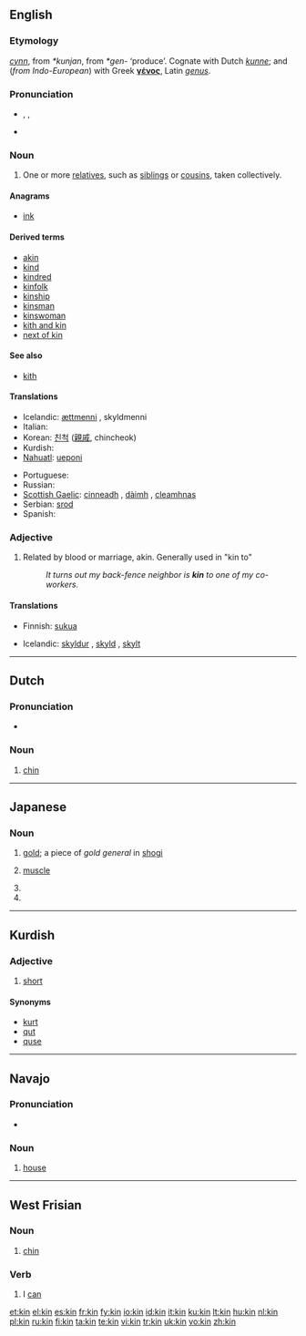 {{also|kín|-kin}}
==English==

===Etymology===
{{etyl|ang}} ''[[cynn]]'', from {{Ger.}} ''*kunjan'', from {{IE.}} ''*gen-'' ‘produce’. Cognate with Dutch ''[[kunne]]''; and (''from Indo-European'') with Greek '''[[γένος]]''', Latin ''[[genus#Latin|genus]]''.

===Pronunciation===
* {{enPR|kĭn}}, {{IPA|/kɪn/}}, {{SAMPA|/kIn/}}
* {{audio|en-us-kin.ogg|Audio (US)}}
*: {{rhymes|ɪn}}

===Noun===
{{en-noun|-}}

# One or more [[relative]]s, such as [[sibling]]s or [[cousin]]s, taken collectively.

====Anagrams====
* [[ink]]

====Derived terms====
* [[akin]]
* [[kind]]
* [[kindred]]
* [[kinfolk]]
* [[kinship]]
* [[kinsman]]
* [[kinswoman]]
* [[kith and kin]]
* [[next of kin]]

====See also====
* [[kith]]

====Translations====
{{trans-top|a relative, such as a brother, sister or cousin}}
* Icelandic: [[ættmenni]] {{n|p}}, skyldmenni {{n|p}}
* Italian: {{t+|it|parente}}
* Korean: [[친척]] ([[親戚]], chincheok)
* Kurdish: {{KUchar|[[خزم]]}}
* [[Nahuatl]]: [[ueponi]]
{{trans-mid}}
* Portuguese: {{t+|pt|parente|m}}
* Russian: {{t|ru|родня|tr=rodnjá|m}}
* [[Scottish Gaelic]]: [[cinneadh]] {{m}}, [[dàimh]] {{f}}, [[cleamhnas]] {{m}}
* Serbian: [[srod]] {{m}}
* Spanish: {{t+|es|pariente}}
{{trans-bottom}}

===Adjective===
{{en-adj|-}}

# Related by blood or marriage, akin.  Generally used in "kin to"
#: ''It turns out my back-fence neighbor is '''kin''' to one of my co-workers.''

====Translations====
{{trans-top|related by blood or marriage}}
* Finnish: [[suku]]a
{{trans-mid}}
* Icelandic: [[skyldur]] {{m}}, [[skyld]] {{f}}, [[skylt]] {{n}}
{{trans-bottom}}

----

==Dutch==

===Pronunciation===
* {{audio|Nl-kin.ogg|audio}}

===Noun===
{{nl-noun|g1=m|g2=f|pl=kinnen|dim=kinnetje}}

# [[chin]]

----

==Japanese==
{{ja-see-also|kiin}}

===Noun===
{{ja-noun|r|hira=きん}}

# {{ja-def|金}} [[gold]]; a piece of ''gold general'' in [[shogi]]
# {{ja-def|筋}} [[muscle]]
# {{ja-def|勤}}
# {{ja-def|菌}}

----

==Kurdish==

===Adjective===
{{infl|ku|noun}}

# [[short]]

====Synonyms====
* [[kurt]]
* [[qut]]
* [[quse]]

----

==Navajo==

===Pronunciation===
* {{IPA|[kxɪ̀n]|lang=nv}}

===Noun===
{{infl|nv|noun}}

# [[house]]

----

==West Frisian==

===Noun===
{{infl|fy|noun}}

# [[chin]]

===Verb===
{{infl|fy|verb|cat=verb forms}}

# I [[can]]

[[et:kin]]
[[el:kin]]
[[es:kin]]
[[fr:kin]]
[[fy:kin]]
[[io:kin]]
[[id:kin]]
[[it:kin]]
[[ku:kin]]
[[lt:kin]]
[[hu:kin]]
[[nl:kin]]
[[pl:kin]]
[[ru:kin]]
[[fi:kin]]
[[ta:kin]]
[[te:kin]]
[[vi:kin]]
[[tr:kin]]
[[uk:kin]]
[[vo:kin]]
[[zh:kin]]